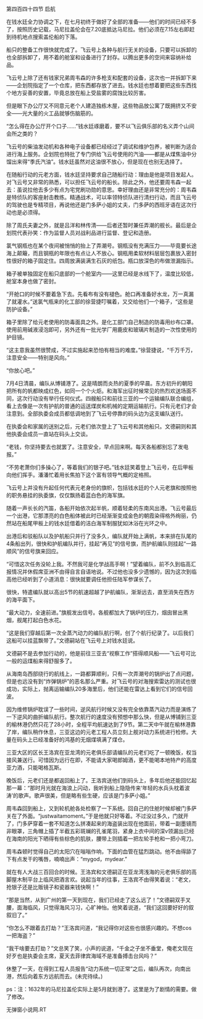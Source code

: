 

第四百四十四节 启航

在钱水廷全力协调之下，在七月初终于做好了全部的准备――他们的时间已经不多了，按照历史记载，马尼拉盖伦会在7.20底抵达马尼拉。他们必须在7.15左右即赶到待机地点搜索盖伦船的下落。

船只的整备工作很快就完成了。飞云号上各种与航行无关的设备，只要可以拆卸的也全部拆卸了，用不着的舱室和设备进行了封存。以腾出更多的空间来容纳补给品。

飞云号上除了还有钱家兄弟周韦森的许多枪支和配套的设备，这次也一并拆卸下来――企划院指定了一个仓库，把东西都存放了进去。钱水廷也想着要把这些东西找个地方妥善的安置，毕竟总放在船上受盐雾的腐蚀比较厉害。

但是眼下办公厅又不同意元老个人建造独栋木屋，这些物品放公寓了既拥挤又不安全――光大量的火工品就够伤脑筋的。

“怎么得在办公厅开个口子……”钱水廷琢磨着，要不以飞云俱乐部的名义弄个山间会所之类的？

飞云号的柴油发动机和各种电子设备都已经经过了调试和维护包养，被判断为适合进行海上服务。企划院也特批了专门供给飞云号使用的汽油――都是从煤焦油中分馏出来得“季氏汽油”。钱水廷虽然对这油很不放心，但是现在也别无选择了。

在随船行动的元老方面，钱水廷坚持要求自己随船行动：理由是他是项目发起人。对飞云号又非常的熟悉，可以担任飞云号的船长。除此之外，他还要周韦森一起去：虽说拉他去多少有点为宅党刷功勋的意思。幸好理由还是非常充分的：周韦森是特侦队的客座射击教练。精通战术，可以率领特侦队进行清扫行动，而且飞云号的驾驶也是专精项目，再说他还是门多萨小姐的丈夫，门多萨的西班牙语在这次行动也是必须得。

除了周氏夫妻之外，就是吕洋和林传清――后者还暂时兼任弄潮的舰长。最后是企划院代表孙笑：作为监督人员对战利品进行监督、登记和造册。

氯气钢瓶也在某个夜间被悄悄的抬上了弄潮号。钢瓶没有充满压力――毕竟要长途海上颠簸，而且钢瓶的年限也有点让人不放心。钢瓶用柔软材料层层包裹放入密封性很好的箱子固定住。四周放满装满生石灰的纸包。瓶口放深色的布做泄漏指示。

箱子被单独固定在船只底部的一个舱室内――这里已经是水线下了，温度比较低，舱室本身也做了密封。

“开舱口的时候不要着急下去。先看布有没有褪色。舱口再准备好水龙，万一真漏了就灌水。”送氯气瓶来的化工部的徐营捷叮嘱着，又交给他们一个箱子，“这些是防护设备。”

箱子里除了给元老使用的防毒面具之外。是化工部门自己制造的防毒用纱布口罩。使用前用碱液浸泡即可，另外还有一批光学厂用鹿皮和玻璃片制造的一次性使用的护目镜。

“这主意我虽然很赞成，不过实施起来恐怕有相当的难度。”徐营捷说，“千万千万，注意安全――特别是风向。”

“你放心吧。”

7月4日清晨，编队从博铺港了。这是晴朗而炎热的夏季的早晨。东方初升的朝阳把所有的帆都映成红色，如同一个个火炬。和海军出征时候常见的热烈欢送场面不同，这次行动没有举行任何仪式。四艘船只和前往三亚的一个运输编队联合编组，看上去像是一次有护航的普通的运送煤炭和机械的定期运输航行。只有元老们才会注意到。全部执委会成员都低调地到了飞云号停靠的码头边为这支编队送行。

在执委会和家属的送别之后，元老们依次登上了飞云号和其他船只。文德嗣则和其他执委会成员一直站在码头上交谈。

“老钱，你坚持要去也就罢了。注意安全，早点回来啊。每天各船都别忘了发电报。”

“不劳老萧你们多操心了，等着我们的银子吧。”钱水廷笑着登上飞云号，在后甲板向他们挥手。潘潘忙着用长焦拍下这个富有领导气概的定格照。

飞云号上并没有升起任何代表元老身份的旗帜，包括钱水廷的个人元老旗和按照他的职务悬挂的执委旗，仅仅飘扬着蓝白色的海军旗。

随着一声长长的汽笛，各船开始依次起半帆，顺着轻柔的东南风出港。飞云号最后一个出港，它那漂亮的白色船体被此时已经渐渐变成金色的朝霞染得格外绚丽，仍然站在船尾甲板上的钱水廷借着的洁白海军制服犹如沐浴在光环之中。

出港后和驳船队以及护航船只并行了没多久，编队就开始上满帆，本来排在队尾的4条船出列，很快和护航编队并行，挂起“再见”的信号旗，而护航编队则挂起“一路顺风”的信号旗来回应。

“可惜这次任务没轮上我。不然我可是化学战高手啊！”望着编队，前不久到临高汇报情况并休假席亚洲不由得自言自语地说。不过他也没多少遗憾的，因为这次到临高他已经听到了小道消息：很快就要调任他担任陆军参谋长了。

很快，特遣编队就以高出5节的航速超越了护航编队，渐渐远去，直至消失在西方的海平面下。

“最大动力，全速前进。”旗舰发出信号。各舰都加大了锅炉的压力，烟囱冒出黑烟，舰尾打起白色水花。

“这是我们穿越后第一次全蒸汽动力的编队航行啊，创了个航行纪录了。以后我们这船可以挂蓝飘带了。”文德嗣站在飞云号上对钱水廷说。

文德嗣不是去参加行动的，他是前往三亚去“视察工作”搭得顺风船――飞云号可比一般的运煤船来得舒服多了。

从海南岛西部绕行的航线上，一路都算顺利，只有一次弄潮号的锅炉出了点问题，但是也远没有到“炸弹锅炉”的恶名那么严重。对飞云号的对海搜索雷达的测试也很成功，实际上，抛离运输编队20多海里后，他们还能在雷达上看到它们的信号回波。

因为维修锅炉耽误了一些时间，逆风航行时候又没有完全依靠蒸汽动力而是演练了一下逆风的曲折编队航行。整次航行的速度没有预想中那么快，但是从博铺到三亚的榆林港仍然只花了28小时，全程平均航速达到了9节。第二天中午就在榆林港靠了岸，编队稍作休息，三亚这边的元老工程人员立刻上舰对动力系统进行检修。大量在码头上已经准备好的鸿基的无烟煤填满了煤仓。

三亚大区的区长王洛宾在亚龙湾的元老俱乐部请编队的元老们吃了一顿晚饭，权当接风兼送行。可惜因为远行在即，不能请大家喝郎姆酒，更不能喝本地特产的高度亚力酒，只能喝格瓦斯。

晚饭后，元老们还是都返回船上了。王洛宾送他们到码头上，多年后他还能回忆起那一幕：“那时月光就在海浪上闪动，我听到船上隐隐传来‘年轻的水兵头枕着波涛’的歌声。歌声很美，但是略有些生硬，应该是门多萨小姐。”

周韦森回到船上，又到轮机舱各处检察了一下系统。回自己的住舱时候却被门多萨关在了外面。“justwaitamoment。”于是他就只好等着。不过没过多久，门就开了，门多萨穿着一套不知道怎么拼凑起来的海盗装出现在他面前，带着一副墨镜而非眼罩，三角帽上插了半截五彩斑斓的孔雀尾羽，紧身上衣中间的深v领漏出已经在海南的阳光下晒得有些棕色的肌肤，腰带上则插着一把左轮手枪和一把小弯刀。

周韦森顿时觉得自己的太阳穴在嗡嗡作响，下面的血管在猛烈跳动。他不由得舔了下有点发干的嘴唇，喃喃出声：“mygod，mydear.”

就在有人大战三百回合的时候。王洛宾和文德嗣正在亚龙湾浅海的元老俱乐部的高脚屋木制平台上临风把酒言欢。说起当年的往事，王洛宾不由得笑着说：“老文，抢银子还是比贩镜子和瓷器来钱快啊！”

“那是当然，从到广州的第一天到现在，我们已经走了这么远了！”文德嗣双手叉腰，面海临风，只觉得海风习习，心旷神怡。他笑着说道，“我们这回要好好的叙叙旧了。”

“你怎么不跟着去打劫？”王洛宾问道，“我记得你对这些也很感兴趣的。不想cos一把海盗？”

“我干啥要去打劫？”文总笑了笑，小声的说道，“千金之子坐不垂堂，俺老文现在好歹也是执委会主席，夏天去菲律宾海域不是准备搏击台风吗？”

休整了一天，在得到工程人员报告“动力系统一切正常”之后，编队再次，向南出港，然后向着东方远航而去。(未完待续。)

ps：注：1632年的马尼拉盖伦实际上是5月就到港了。这里是为了剧情的需要。做了修改。

无弹窗小说网.RT

